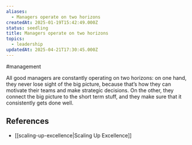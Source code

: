 ```yaml
---
aliases:
  - Managers operate on two horizons
createdAt: 2025-01-19T15:42:49.000Z
status: seedling
title: Managers operate on two horizons
topics:
  - leadership
updatedAt: 2025-04-21T17:30:45.000Z
---
```

#management

All good managers are constantly operating on two horizons: on one hand, they never lose sight of the big picture, because that’s how they can motivate their teams and make strategic decisions. On the other, they connect the big picture to the short term stuff, and they make sure that it consistently gets done well.

## References

- [[scaling-up-excellence|Scaling Up Excellence]]
